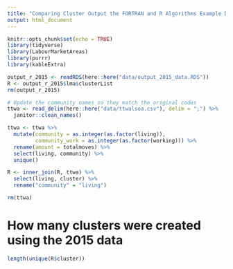 ```yaml
---
title: "Comparing Cluster Output the FORTRAN and R Algorithms Example Data"
output: html_document
---
```


```r
knitr::opts_chunk$set(echo = TRUE)
library(tidyverse)
library(LabourMarketAreas)
library(purrr)
library(kableExtra)
```


```r
output_r_2015 <- readRDS(here::here("data/output_2015_data.RDS"))
R <- output_r_2015$lma$clusterList
rm(output_r_2015)

# Update the community names so they match the original codes
ttwa <- read_delim(here::here("data/ttwalsoa.csv"), delim = ";") %>%
  janitor::clean_names()

ttwa <- ttwa %>%
  mutate(community = as.integer(as.factor(living)),
         community_work = as.integer(as.factor(working))) %>%
  rename(amount = totalmoves) %>%
  select(living, community) %>%
  unique()

R <- inner_join(R, ttwa) %>%
  select(living, cluster) %>%
  rename("community" = "living")

rm(ttwa)
```

# How many clusters were created using the 2015 data
```r
length(unique(R$cluster))
```

